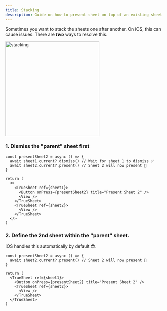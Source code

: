 ```yaml
---
title: Stacking
description: Guide on how to present sheet on top of an existing sheet.
---
```



Sometimes you want to stack the sheets one after another. On iOS, this can cause issues. There are _**two**_ ways to resolve this.

<img alt="stacking" src={stacking} width="300"/>

### 1. Dismiss the "parent" sheet first

```tsx
const presentSheet2 = async () => {
  await sheet1.current?.dismiss() // Wait for sheet 1 to dismiss ✅
  await sheet2.current?.present() // Sheet 2 will now present 🎉
}

return (
  <>
    <TrueSheet ref={sheet1}>
      <Button onPress={presentSheet2} title="Present Sheet 2" />
      <View />
    </TrueSheet>
    <TrueSheet ref={sheet2}>
      <View />
    </TrueSheet>
  </>
)
```
### 2. Define the 2nd sheet within the "parent" sheet.

IOS handles this automatically by default 😎.

```tsx
const presentSheet2 = async () => {
  await sheet2.current?.present() // Sheet 2 will now present 🎉
}

return (
  <TrueSheet ref={sheet1}>
    <Button onPress={presentSheet2} title="Present Sheet 2" />
    <TrueSheet ref={sheet2}>
      <View />
    </TrueSheet>
  </TrueSheet>
)
```
